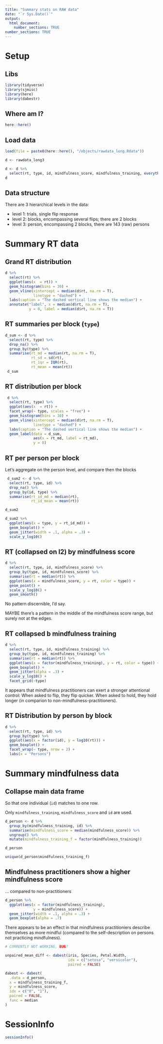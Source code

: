 ```yaml
---
title: "Summary stats on RAW data"
date: "`r Sys.Date()`"
output: 
  html_document:
    number_sections: TRUE
number_sections: TRUE
---
```




# Setup


## Libs

```r
library(tidyverse)
library(sjmisc)
library(here)
library(dabestr)
```


## Where am I?

```r
here::here()
```


## Load data

```r
load(file = paste0(here::here(), "/objects/rawdata_long.Rdata"))

d <- rawdata_long3

d <- d %>% 
  select(rt, type, id, mindfulness_score, mindfulness_training, everything())
d
```


## Data structure


There are 3 hierarchical levels in the data:

- level 1: trials, single flip response
- level 2: blocks, encompassing several flips; there are 2 blocks
- level 3: person, encompassing 2 blocks, there are 143 (raw) persons








# Summary RT data


## Grand RT distribution

```r
d %>% 
  select(rt) %>% 
  ggplot(aes(x  = rt)) +
  geom_histogram(bins = 30) +
  geom_vline(xintercept = median(d$rt, na.rm = T), 
             linetype = "dashed") +
  labs(caption = "The dashed vertical line shows the median") +
  annotate("label", x = median(d$rt, na.rm = T),
           y = 0, label = median(d$rt, na.rm = T))
```

## RT summaries per block (`type`)


```r

d_sum <- d %>%
  select(rt, type) %>% 
  drop_na() %>% 
  group_by(type) %>% 
  summarise(rt_md = median(rt, na.rm = T),
            rt_sd = sd(rt),
            rt_iqr = IQR(rt),
            rt_mean = mean(rt))
 d_sum 
```


##  RT distribution per block


```r

 d %>% 
  select(rt, type) %>% 
  ggplot(aes(x  = rt)) +
  facet_wrap(~ type, scales = "free") +
  geom_histogram(bins = 30) +
  geom_vline(xintercept = median(d$rt, na.rm = T), 
             linetype = "dashed") +
  labs(caption = "The dashed vertical line shows the median") +
  geom_label(data = d_sum,
             aes(x = rt_md, label = rt_md),
             y = 0)
```


## RT per person per block

Let's aggregate on the person level, and compare then the blocks


```r
 d_sum2 <- d %>% 
  select(rt, type, id) %>%
  drop_na() %>% 
  group_by(id, type) %>% 
  summarise(rt_id_md = median(rt),
            rt_id_mean = mean(rt))

d_sum2
```


```r
d_sum2 %>% 
  ggplot(aes(x = type, y = rt_id_md)) +
  geom_boxplot() +
  geom_jitter(width = .1, alpha = .3) +
  scale_y_log10()
```


## RT (collapsed on l2) by mindfulness score


```r
d %>% 
  select(rt, type, id, mindfulness_score) %>% 
  group_by(type, id, mindfulness_score) %>% 
  summarise(rt = median(rt)) %>% 
  ggplot(aes(x = mindfulness_score, y = rt, color = type)) +
  geom_point() +
  scale_y_log10() +
  geom_smooth()
```

No pattern discernible, I'd say.

MAYBE there's a pattern in the middle of the mindfulness score range, but surely not at the edges.


## RT collapsed b mindfulness training


```r
d %>% 
  select(rt, type, id, mindfulness_training) %>% 
  group_by(type, id, mindfulness_training) %>% 
  summarise(rt = median(rt)) %>% 
  ggplot(aes(x = factor(mindfulness_training), y = rt, color = type)) +
  geom_boxplot() +
  geom_jitter(alpha = .3) +
  scale_y_log10() +
  facet_grid(~type)
```



It appears that mindfulness practitioners can exert a stronger attentional control: When asked to flip, they flip quicker. When asked to hold, they hold longer (in comparion to non-mindfulness-practitioners).



## RT Distribution by person by block


```r
d %>% 
  select(rt, type, id) %>% 
  group_by(type) %>% 
  ggplot(aes(x = factor(id), y = log10(rt))) +
  geom_boxplot() +
  facet_wrap(~ type, nrow = 2) +
  labs(x = "Persons")
```



# Summary mindfulness data


## Collapse main data frame 

So that one individual (`id`) matches to one row.

Only `mindfulness_training`, `mindfulness_score` and `id` are used.

```r
d_person <- d %>% 
  group_by(mindfulness_training, id) %>% 
  summarise(mindfulness_score = median(mindfulness_score)) %>% 
  ungroup() %>% 
  mutate(mindfulness_training_f = factor(mindfulness_training))

d_person

unique(d_person$mindfulness_training_f)
```


## Mindfulness practitioners show a higher mindfulness score

... compared to non-practitioners





```r
d_person %>% 
  ggplot(aes(x = factor(mindfulness_training), 
             y = mindfulness_score)) +
  geom_jitter(width = .1, alpha = .3) +
  geom_boxplot(alpha = .7) 
```


There appears to be an effect in that mindfulness practitioniers describe themselves as more mindful (compared to the self-description on persons not practicing mindfulness).




```r

# CURRENTLY NOT WORKING, BUG?

unpaired_mean_diff <- dabest(iris, Species, Petal.Width,
                             idx = c("setosa", "versicolor"),
                             paired = FALSE)

dabest <- dabest(
  .data = d_person, 
  x = mindfulness_training_f, 
  y = mindfulness_score,
  idx = c("0", "1"),
  paired = FALSE,
  func = median
)
```












# SessionInfo



```r
sessionInfo()
```